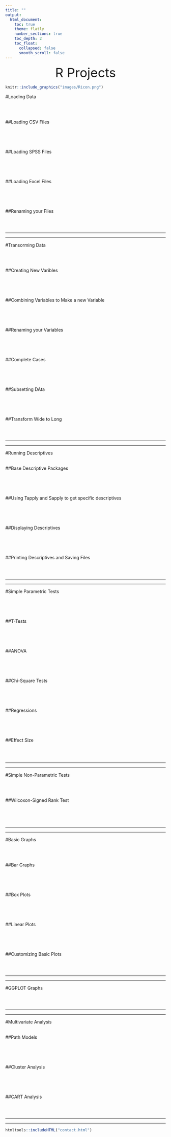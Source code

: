 ```yaml
---
title: ""
output:
  html_document:
    toc: true
    theme: flatly
    number_sections: true
    toc_depth: 2
    toc_float:
      collapsed: false
      smooth_scroll: false
---
```

<!-- Global site tag (gtag.js) - Google Analytics -->
<script async src="https://www.googletagmanager.com/gtag/js?id=UA-116712862-1"></script>
<script>
  window.dataLayer = window.dataLayer || [];
  function gtag(){dataLayer.push(arguments);}
  gtag('js', new Date());

  gtag('config', 'UA-116712862-1');
</script>
<center  style="font-size:40px">R Projects</center>

```r
knitr::include_graphics("images/Ricon.png")
```

#Loading Data

</br>
</br>

##Loading CSV Files

```r

```
</br>
</br>

##Loading SPSS Files

```r

```
</br>
</br>

##Loading Excel Files

```r

```
</br>
</br>

##Renaming your Files

```r

```

</br>
<hr>
<hr>

#Transorming Data

</br>
</br>

##Creating New Varibles
```r

```
</br>
</br>

##Combining Variables to Make a new Variable

```r

```
</br>
</br>

##Renaming your Variables

```r

```
</br>
</br>

##Complete Cases
```r

```
</br>
</br>

##Subsetting DAta

```r

```
</br>
</br>

##Transform Wide to Long

```r

```

</br>
<hr>
<hr>

#Running Descriptives
</br>
</br>

##Base Descriptive Packages

```r

```
</br>
</br>

##Using Tapply and Sapply to get specific descriptives

```r

```
</br>
</br>

##Displaying Descriptives

```r

```
</br>
</br>

##Printing Descriptives and Saving Files

```r

```

</br>
<hr>
<hr>

#Simple Parametric Tests

```r

```
</br>
</br>

##T-Tests

```r

```
</br>
</br>

##ANOVA

```r

```
</br>
</br>

##Chi-Square Tests

```r

```
</br>
</br>

##Regressions

```r

```
</br>
</br>

##Effect Size

</br>
</br>
<hr>
<hr>

#Simple Non-Parametric Tests

</br>
</br>

##Wilcoxon-Signed Rank Test
```r

```
</br>
</br>
<hr>
<hr>

#Basic Graphs

</br>
</br>

##Bar Graphs
```r

```

</br>
</br>

##Box Plots
```r

```

</br>
</br>

##Linear Plots
```r

```

</br>
</br>

##Customizing Basic Plots

```r

```

</br>
<hr>
<hr>

#GGPLOT Graphs

```r

```

</br>
<hr>
<hr>

#Multivariate Analysis
</br>
</br>

##Path Models
```r

```
</br>
</br>

##Cluster Analysis
```r

```
</br>
</br>

##CART Analysis
```r

```
</br>
<hr>
<hr>

```r
htmltools::includeHTML("contact.html")
```
